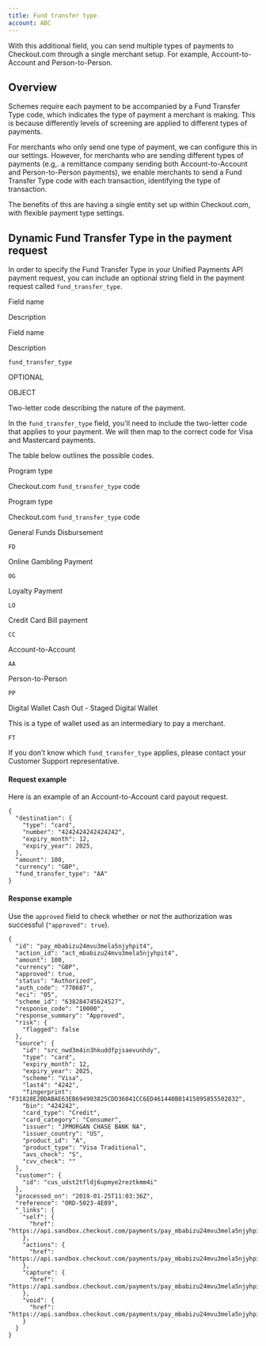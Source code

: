 ```yaml
---
title: Fund transfer type
account: ABC
---
```


With this additional field, you can send multiple types of payments to Checkout.com through a single merchant setup. For example, Account-to-Account and Person-to-Person.

Overview
--------

Schemes require each payment to be accompanied by a Fund Transfer Type code, which indicates the type of payment a merchant is making. This is because differently levels of screening are applied to different types of payments.

For merchants who only send one type of payment, we can configure this in our settings. However, for merchants who are sending different types of payments (e.g,. a remittance company sending both Account-to-Account and Person-to-Person payments), we enable merchants to send a Fund Transfer Type code with each transaction, identifying the type of transaction.

The benefits of this are having a single entity set up within Checkout.com, with flexible payment type settings.

Dynamic Fund Transfer Type in the payment request
-------------------------------------------------

In order to specify the Fund Transfer Type in your Unified Payments API payment request, you can include an optional string field in the payment request called `fund_transfer_type`.

Field name

Description

Field name

Description

`fund_transfer_type`

OPTIONAL

OBJECT

Two-letter code describing the nature of the payment.

In the `fund_transfer_type` field, you'll need to include the two-letter code that applies to your payment. We will then map to the correct code for Visa and Mastercard payments.

The table below outlines the possible codes.

Program type

Checkout.com `fund_transfer_type` code

Program type

Checkout.com `fund_transfer_type` code

General Funds Disbursement

`FD`

Online Gambling Payment

`OG`

Loyalty Payment

`LO`

Credit Card Bill payment

`CC`

Account-to-Account

`AA`

Person-to-Person

`PP`

Digital Wallet Cash Out - Staged Digital Wallet

This is a type of wallet used as an intermediary to pay a merchant.

`FT`

If you don’t know which `fund_transfer_type` applies, please contact your Customer Support representative.

#### Request example

Here is an example of an Account-to-Account card payout request.

    {
      "destination": {
        "type": "card",
        "number": "4242424242424242",
        "expiry_month": 12,
        "expiry_year": 2025,
      },
      "amount": 100,
      "currency": "GBP",
      "fund_transfer_type": "AA"
    }

#### Response example

Use the `approved` field to check whether or not the authorization was successful (`"approved": true`).

    {
      "id": "pay_mbabizu24mvu3mela5njyhpit4",
      "action_id": "act_mbabizu24mvu3mela5njyhpit4",
      "amount": 100,
      "currency": "GBP",
      "approved": true,
      "status": "Authorized",
      "auth_code": "770687",
      "eci": "05",
      "scheme_id": "638284745624527",
      "response_code": "10000",
      "response_summary": "Approved",
      "risk": {
        "flagged": false
      },
      "source": {
        "id": "src_nwd3m4in3hkuddfpjsaevunhdy",
        "type": "card",
        "expiry_month": 12,
        "expiry_year": 2025,
        "scheme": "Visa",
        "last4": "4242",
        "fingerprint": "F31828E2BDABAE63EB694903825CDD36041CC6ED461440B81415895855502832",
        "bin": "424242",
        "card_type": "Credit",
        "card_category": "Consumer",
        "issuer": "JPMORGAN CHASE BANK NA",
        "issuer_country": "US",
        "product_id": "A",
        "product_type": "Visa Traditional",
        "avs_check": "S",
        "cvv_check": ""
      },
      "customer": {
        "id": "cus_udst2tfldj6upmye2reztkmm4i"
      },
      "processed_on": "2019-01-25T11:03:36Z",
      "reference": "ORD-5023-4E89",
      "_links": {
        "self": {
          "href": "https://api.sandbox.checkout.com/payments/pay_mbabizu24mvu3mela5njyhpit4"
        },
        "actions": {
          "href": "https://api.sandbox.checkout.com/payments/pay_mbabizu24mvu3mela5njyhpit4/actions"
        },
        "capture": {
          "href": "https://api.sandbox.checkout.com/payments/pay_mbabizu24mvu3mela5njyhpit4/captures"
        },
        "void": {
          "href": "https://api.sandbox.checkout.com/payments/pay_mbabizu24mvu3mela5njyhpit4/voids"
        }
      }
    }
